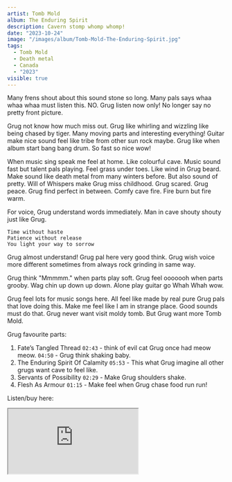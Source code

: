 ```yaml
---
artist: Tomb Mold
album: The Enduring Spirit
description: Cavern stomp whomp whomp!
date: "2023-10-24"
image: "/images/album/Tomb-Mold-The-Enduring-Spirit.jpg"
tags:
  - Tomb Mold
  - Death metal
  - Canada
  - "2023"
visible: true
---
```


Many frens shout about this sound stone so long. Many pals says whaa whaa whaa must listen this. NO. Grug listen now only! No longer say no pretty front picture.

Grug not know how much miss out. Grug like whirling and wizzling like being chased by tiger. Many moving parts and interesting everything! Guitar make nice sound feel like tribe from other sun rock maybe. Grug like when album start bang bang drum. So fast so nice wow!

When music sing speak me feel at home. Like colourful cave. Music sound fast but talent pals playing. Feel grass under toes. Like wind in Grug beard. Make sound like death metal from many winters before. But also sound of pretty. Will of Whispers make Grug miss childhood. Grug scared. Grug peace. Grug find perfect in between. Comfy cave fire. Fire burn but fire warm.

For voice, Grug understand words immediately. Man in cave shouty shouty just like Grug.

```
Time without haste
Patience without release
You light your way to sorrow
```

Grug almost understand! Grug pal here very good think. Grug wish voice more different sometimes from always rock grinding in same way.

Grug think "Mmmmm." when parts play soft. Grug feel ooooooh when parts grooby. Wag chin up down up down. Alone play guitar go Whah Whah wow.

Grug feel lots for music songs here. All feel like made by real pure Grug pals that love doing this. Make me feel like I am in strange place. Good sounds must do that. Grug never want visit moldy tomb. But Grug want more Tomb Mold.

Grug favourite parts:

1. Fate’s Tangled Thread `02:43` - think of evil cat Grug once had meow meow. `04:50` - Grug think shaking baby.
2. The Enduring Spirit Of Calamity `05:53` - This what Grug imagine all other grugs want cave to feel like.
3. Servants of Possibility `02:29` - Make Grug shoulders shake.
4. Flesh As Armour `01:15` - Make feel when Grug chase food run run!

Listen/buy here:

<iframe
  style={{ border: "0", width: "350px", height: "687px" }}
  src="https://bandcamp.com/EmbeddedPlayer/album=2448143742/size=large/bgcol=333333/linkcol=ffffff/transparent=true/"
  seamless>
  <a href="https://listen.20buckspin.com/album/the-enduring-spirit">
    The Enduring Spirit by Tomb Mold
  </a>
</iframe>
